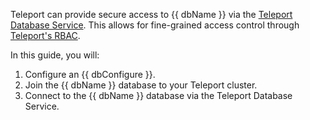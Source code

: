 Teleport can provide secure access to {{ dbName }} via the  [Teleport Database
Service](../../database-access/introduction.mdx). This allows for
fine-grained access control through [Teleport's RBAC](../../database-access/rbac.mdx).

In this guide, you will:

1. Configure an {{ dbConfigure }}.
1. Join the {{ dbName }} database to your Teleport cluster.
1. Connect to the {{ dbName }} database via the Teleport Database Service.

